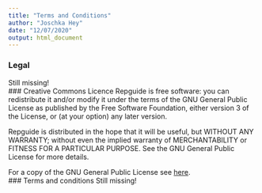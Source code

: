 ```yaml
---
title: "Terms and Conditions"
author: "Joschka Hey"
date: "12/07/2020"
output: html_document
---
```


<style>
body {
  text-align: left;
}
</style>

### Legal
Still missing!
<br>
### Creative Commons Licence
Repguide is free software: you can redistribute it and/or modify
it under the terms of the GNU General Public License as published by
the Free Software Foundation, either version 3 of the License, or
(at your option) any later version.

Repguide is distributed in the hope that it will be useful,
but WITHOUT ANY WARRANTY; without even the implied warranty of
MERCHANTABILITY or FITNESS FOR A PARTICULAR PURPOSE.  See the
GNU General Public License for more details.

For a copy of the GNU General Public License see [here](https://www.gnu.org/licenses/).
<br>
### Terms and conditions
Still missing!
<br>
